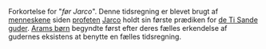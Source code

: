{{title:F.J.}}
{{author:Laura Holmegaard}}
{{timestamp:2009-09-23T12:56:34Z}}
{{copyright:F.J.}}
Forkortelse for "''før Jarco''". Denne tidsregning er blevet brugt af [[menneske|menneskene]] siden [[profet|profeten]] [[Jarco]] holdt sin første prædiken for [[guderne|de Ti Sande guder]]. [[Arams børn]] begyndte først efter deres fælles erkendelse af gudernes eksistens at benytte en fælles tidsregning.